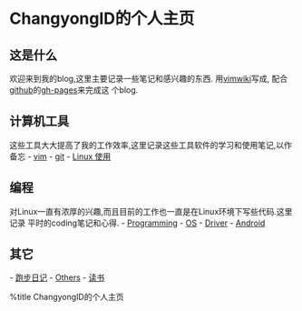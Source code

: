 = ChangyongID的个人主页 =

== 这是什么 ==
欢迎来到我的blog,这里主要记录一些笔记和感兴趣的东西.
用[http://code.google.com/p/vimwiki/ vimwiki]写成,
配合[http://github.com/ github]的[http://pages.github.com/ gh-pages]来完成这
个blog.

== 计算机工具 ==
这些工具大大提高了我的工作效率,这里记录这些工具软件的学习和使用笔记,以作备忘
- [[vim]]
- [[git]]
- [[Linux 使用]]

== 编程 ==
对Linux一直有浓厚的兴趣,而且目前的工作也一直是在Linux环境下写些代码.这里记录
平时的coding笔记和心得.
- [[Programming]]
- [[OS]]
- [[Driver]]
- [[Android]]

== 其它 ==
- [[diary/diary|跑步日记]]
- [[Others]]
- [[读书]]

%title ChangyongID的个人主页
